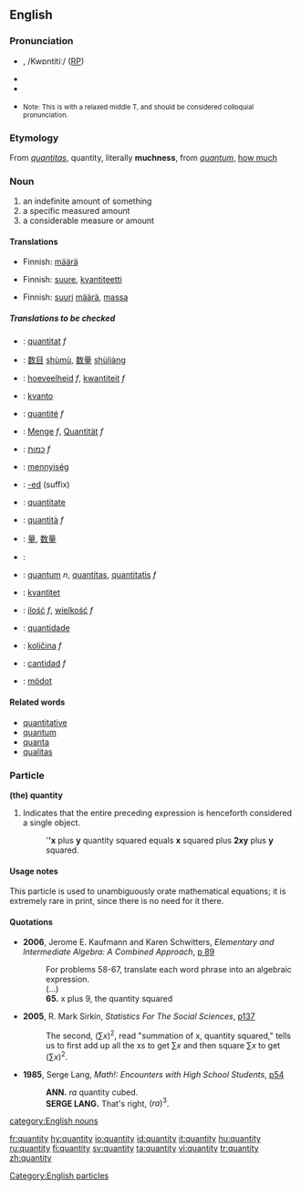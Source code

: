 ==English==
===Pronunciation===
* {{IPA|/ˈkʍɑndədi/ or /ˈkʍɑnɾəɾi/ (''Canadian'')}}, /Kwɒntitiː/ ([[RP]])
* {{Audio|en-ca-quantity.ogg|Audio (CA)}}
* {{audio|en-us-quantity2.ogg|Audio (US)}}
* {{audio|en-us-quantity.ogg|Audio 2 (US)}} <small>Note: This is with a relaxed middle T, and should be considered colloquial pronunciation.</small>

===Etymology===
From {{L.}} ''[[quantitas]]'', quantity, literally '''muchness''', from ''[[quantum]]'', [[how much]]

=== Noun ===
{{wikipedia}}
{{en-noun|quantities}}

# an indefinite amount of something
# a specific measured amount
# a considerable measure or amount

==== Translations ====
{{trans-top|an indefinite amount of something}}
*Finnish: [[määrä]]
{{trans-mid}}
{{trans-bottom}}

{{trans-top|a specific measured amount}}
*Finnish: [[suure]], [[kvantiteetti]]
{{trans-mid}}
{{trans-bottom}}

{{trans-top|a considerable measure or amount}}
*Finnish: [[suuri]] [[määrä]], [[massa]]
{{trans-mid}}
{{trans-bottom}}

=====Translations to be checked=====
{{checktrans}}
{{top}}
*{{ttbc|Catalan}}: [[quantitat]] ''f''
*{{ttbc|Chinese}}: [[数目]] [[shumu|shùmù]], [[数量]] [[shuliang|shùliàng]]
*{{ttbc|Dutch}}: [[hoeveelheid]] ''f'', [[kwantiteit]] ''f''
*{{ttbc|Esperanto}}: [[kvanto]]
*{{ttbc|French}}: [[quantité]] ''f''
*{{ttbc|German}}: [[Menge]] ''f'', [[Quantität]] ''f''
*{{ttbc|Hebrew}}: [[כמות]] ''f''
*{{ttbc|Hungarian}}: [[mennyiség]]
*{{ttbc|Ido}}: [[-ed]] (suffix)
*{{ttbc|Interlingua}}: [[quantitate]]
{{mid}}
*{{ttbc|Italian}}: [[quantità]] ''f''
*{{ttbc|Japanese}}: [[量]], [[数量]]
*{{ttbc|Kurdish}}: {{KUchar|[[چه‌ندی]]}}
*{{ttbc|Latin}}: [[quantum]] ''n'', [[quantitas]], [[quantitatis]] ''f''
*{{ttbc|Norwegian}}: [[kvantitet]]
*{{ttbc|Polish}}: [[ilość]] ''f'', [[wielkość]] ''f''
*{{ttbc|Portuguese}}: [[quantidade]]
*{{ttbc|Slovenian}}: [[količina]] ''f''
*{{ttbc|Spanish}}: [[cantidad]] ''f''
*{{ttbc|Volapük}}: [[mödot]]
{{bottom}}

==== Related words ====
*[[quantitative]]
*[[quantum]]
*[[quanta]]
*[[qualitas]]

===Particle===
'''(the) quantity'''
# {{mathematics}} Indicates that the entire preceding expression is henceforth considered a single object.
#: '''''x''' plus '''y''' quantity squared equals '''x''' squared plus '''2xy''' plus '''y''' squared.

====Usage notes====
This particle is used to unambiguously orate mathematical equations; it is extremely rare in print, since there is no need for it there.

====Quotations====
*'''2006''', Jerome E. Kaufmann and Karen Schwitters, ''Elementary and Intermediate Algebra: A Combined Approach'', [http://books.google.com/books?vid=ISBN0534490247&id=7RKsTaF92MgC&pg=PA89&lpg=PA89&dq=%22quantity+squared%22&sig=X7wk68CoTM4uHM4AIhpLKSYByRI#PPA90,M1 p 89]
*:For problems 58-67, translate each word phrase into an algebraic expression.
*: (...)
*:'''65.''' x plus 9, the quantity squared
*'''2005''', R. Mark Sirkin, ''Statistics For The Social Sciences'', [http://books.google.com/books?vid=ISBN141290546X&id=67vpZ5VOj14C&pg=PA137&lpg=PA137&dq=%22quantity+squared%22&sig=PRz6Zbd10l0FeIbF9Zqw5LL8gYU#PPA137,M1 p137]
*:The second, <math>(\sum x)^2</math>, read "summation of x, quantity squared," tells us to first add up all the xs to get <math>\sum x</math> and then square <math>\sum x</math> to get <math>(\sum x)^2</math>.
*'''1985''', Serge Lang, ''Math!: Encounters with High School Students'', [http://books.google.com/books?vid=ISBN0387961291&id=guSHaf5TJ70C&pg=PA54&lpg=PA54&ots=Oew4sy2FUZ&dq=%22quantity+cubed%22&sig=4ivw5_O0TYgnLs37-9-DKJTch0o p54]
*:'''ANN.''' <math>ra</math> quantity cubed.
*:'''SERGE LANG.''' That's right, <math>(ra)^3</math>.

[[category:English nouns]]
[[Category:English particles]]

[[fr:quantity]]
[[hy:quantity]]
[[io:quantity]]
[[id:quantity]]
[[it:quantity]]
[[hu:quantity]]
[[ru:quantity]]
[[fi:quantity]]
[[sv:quantity]]
[[ta:quantity]]
[[vi:quantity]]
[[tr:quantity]]
[[zh:quantity]]